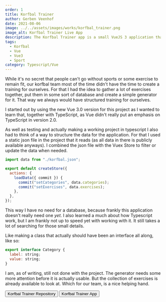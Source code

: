 ```yaml
---
order: 1
title: Korfbal Trainer
author: Gerben Veenhof
date: 2021-08-06
image: ../../assets/images/works/korfbal_trainer.png
image_alt: Korfbal Trainer Live App
description: The Korfbal Trainer app is a small VueJS 3 application that can generate Korfbal Trainings from a selection of dynamic exercises.
tags:
  - Korfbal
  - Vue
  - Vue3
  - Sport
category: Typescript/Vue
---
```



While it's no secret that people can't go without sports or some exercise to remain fit, our korfbal team most of the time didn't have the time to create a training for ourselves. For that I had the idea to gather a lot of exercises together, put them in some sort of database and create a simple generator for it. That way we always would have structured training for ourselves.

I started out by using the new Vue 3.0 version for this project as I wanted to learn that, together with TypeScript, as Vue didn't really put an emphasis on TypeScript in version 2.0.

As well as testing and actually making a working project in typescript I also had to think of a way to structure the data for the application. For that I used a static json file in the project that it reads (as all data in there is publicly available anyways). I combined the json file with the Vuex Store to filter or update the data when needed.

```javascript
import data from "./korfbal.json";

export default createStore({
  actions: {
    loadData({ commit }) {
      commit("setCategories", data.categories);
      commit("setExercises", data.exercises);
    },
  },
});
```

This way I have no need for a database, because frankly this application doesn't really need one _yet_.
I also learned a much about how Typescript work, but I am frankly not up to speed yet with working with it. It still takes a lot of searching for those small details.

Like making a class that actually should have been an interface all along, like so:

```javascript
export interface Category {
  label: string;
  value: string;
}
```

I am, as of writing, still not done with the project. The generator needs some more attention before it is actually usable. But the collection of exercises is already available to look at. Which for our team, is a nice helping hand.

<FlexCenter>
  <Button href="https://github.com/nlxdodge/korfbal-trainer" icon="mdi:github">
    Korfbal Trainer Repository
  </Button>
  <Button href="https://korfbal-trainer.netlify.app/" icon="ph:link-bold">
    Korfbal Trainer App
  </Button>
</FlexCenter>
